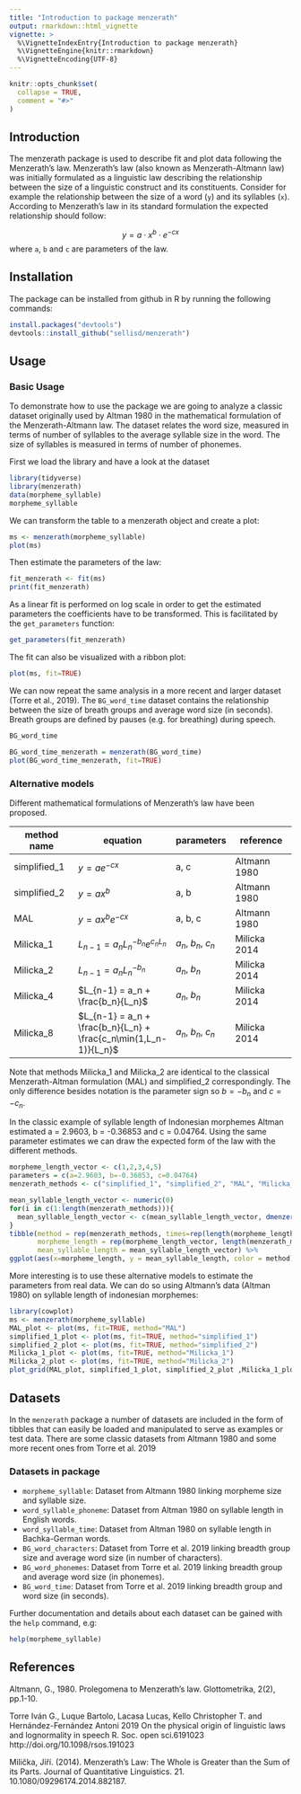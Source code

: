 ```yaml
---
title: "Introduction to package menzerath"
output: rmarkdown::html_vignette
vignette: >
  %\VignetteIndexEntry{Introduction to package menzerath}
  %\VignetteEngine{knitr::rmarkdown}
  %\VignetteEncoding{UTF-8}
---
```


```r
knitr::opts_chunk$set(
  collapse = TRUE,
  comment = "#>"
)
```

## Introduction

The menzerath package is used to describe fit and plot data following the Menzerath's law. Menzerath's law (also known as Menzerath-Altmann law) was initially formulated as a linguistic law describing the relationship between the size of a linguistic construct and its constituents. Consider for example the relationship between the size of a word (`y`) and its syllables (`x`). According to Menzerath's law in its standard formulation the expected relationship should follow:

$$ y = a \cdot x^b \cdot e^{-cx} $$
where `a`, `b` and `c` are parameters of the law.


## Installation

The package can be installed from github in R by running the following commands:

```r
install.packages("devtools")
devtools::install_github("sellisd/menzerath")
```

## Usage

### Basic Usage

To demonstrate how to use the package we are going to analyze a classic dataset originally used by Altman 1980 in the mathematical formulation of the Menzerath-Altmann law. The dataset relates the word size, measured in terms of number of syllables to the average syllable size in the word. The size of syllables is measured in terms of number of phonemes.

First we load the library and have a look at the dataset

```r
library(tidyverse)
library(menzerath)
data(morpheme_syllable)
morpheme_syllable
```
We can transform the table to a menzerath object and create a plot:

```r
ms <- menzerath(morpheme_syllable)
plot(ms)
```

Then estimate the parameters of the law:

```r
fit_menzerath <- fit(ms)
print(fit_menzerath)
```
As a linear fit is performed on log scale in order to get the estimated parameters the coefficients have to be transformed. This is facilitated by the `get_parameters` function:

```r
get_parameters(fit_menzerath)
```
The fit can also be visualized with a ribbon plot:

```r
plot(ms, fit=TRUE)
```
We can now repeat the same analysis in a more recent and larger dataset (Torre et al., 2019). The `BG_word_time` dataset contains the relationship between the size of breath groups and average word size (in seconds). Breath groups are defined by pauses (e.g. for breathing) during speech.

```r
BG_word_time
```

```r
BG_word_time_menzerath = menzerath(BG_word_time)
plot(BG_word_time_menzerath, fit=TRUE)
```

### Alternative models

Different mathematical formulations of Menzerath's law have been proposed.


|method name   | equation           | parameters | reference   | 
|--------------|--------------------|------------|-------------|
| simplified_1 | $y = ae^{-cx}$      | a, c       | Altmann 1980 |
| simplified_2 | $y = ax^b$        | a, b       | Altmann 1980 |
| MAL          | $y = ax^be^{-cx}$ | a, b, c    | Altmann 1980 |
| Milicka_1    | $L_{n-1} = a_nL_n^{-b_n}e^{c_nL_n}$ | $a_n$, $b_n$, $c_n$| Milicka 2014 |
| Milicka_2    | $L_{n-1} = a_nL_n^{-b_n}$          | $a_n$, $b_n$     | Milicka 2014 |
| Milicka_4    | $L_{n-1} = a_n + \frac{b_n}{L_n}$  | $a_n$, $b_n$     | Milicka 2014 |
| Milicka_8    | $L_{n-1} = a_n + \frac{b_n}{L_n} + \frac{c_n\min(1,L_n-1)}{L_n}$ |$a_n$, $b_n$, $c_n$ | Milicka 2014|

Note that methods Milicka_1 and Milicka_2 are identical to the classical Menzerath-Altman formulation (MAL) and simplified_2 correspondingly. The only difference besides notation is the parameter sign so $b=-b_n$ and $c=-c_n$.

In the classic example of syllable length of Indonesian morphemes Altman estimated a = 2.9603, b = -0.36853 and c = 0.04764. Using the same parameter estimates we can draw the expected form of the law with the different methods.

```r
morpheme_length_vector <- c(1,2,3,4,5)
parameters = c(a=2.9603, b=-0.36853, c=0.04764)
menzerath_methods <- c("simplified_1", "simplified_2", "MAL", "Milicka_1", "Milicka_2", "Milicka_4", "Milicka_8")

mean_syllable_length_vector <- numeric(0)
for(i in c(1:length(menzerath_methods))){
  mean_syllable_length_vector <- c(mean_syllable_length_vector, dmenzerath(morpheme_length_vector,parameters=parameters, method=menzerath_methods[i]))
}
tibble(method = rep(menzerath_methods, times=rep(length(morpheme_length_vector),length(menzerath_methods))),
       morpheme_length = rep(morpheme_length_vector, length(menzerath_methods)),
       mean_syllable_length = mean_syllable_length_vector) %>% 
ggplot(aes(x=morpheme_length, y = mean_syllable_length, color = method)) + geom_line()
```

More interesting is to use these alternative models to estimate the parameters from real data. We can do so using Altmann's data (Altman 1980) on syllable length of indonesian morphemes: 

```r
library(cowplot)
ms <- menzerath(morpheme_syllable)
MAL_plot <- plot(ms, fit=TRUE, method="MAL")
simplified_1_plot <- plot(ms, fit=TRUE, method="simplified_1")
simplified_2_plot <- plot(ms, fit=TRUE, method="simplified_2")
Milicka_1_plot <- plot(ms, fit=TRUE, method="Milicka_1")
Milicka_2_plot <- plot(ms, fit=TRUE, method="Milicka_2")
plot_grid(MAL_plot, simplified_1_plot, simplified_2_plot ,Milicka_1_plot, Milicka_2_plot, ncols = 3)
```


## Datasets

In the `menzerath` package a number of datasets are included in the form of tibbles that can easily be loaded and manipulated to serve as examples or test data. There are some classic datasets from Altmann 1980 and some more recent ones from Torre et al. 2019 

### Datasets in package

- `morpheme_syllable`: Dataset from Altmann 1980 linking morpheme size and syllable size.
- `word_syllable_phoneme`: Dataset from Altman 1980 on syllable length in English words.
- `word_syllable_time`: Dataset from Altman 1980 on syllable length in Bachka-German words.
- `BG_word_characters`: Dataset from Torre et al. 2019 linking breadth group size and average word size (in number of characters).
- `BG_word_phonemes`: Dataset from Torre et al. 2019 linking breadth group and average word size (in phonemes).
- `BG_word_time`: Dataset from Torre et al. 2019 linking breadth group and word size (in seconds).

Further documentation and details about each dataset can be gained with the `help` command, e.g:

```r
help(morpheme_syllable)
```

## References

Altmann, G., 1980. Prolegomena to Menzerath’s law. Glottometrika, 2(2), pp.1-10.

Torre Iván G., Luque Bartolo, Lacasa Lucas, Kello Christopher T. and Hernández-Fernández Antoni 2019 On the physical origin of linguistic laws and lognormality in speech R. Soc. open sci.6191023 http://doi.org/10.1098/rsos.191023

Milička, Jiří. (2014). Menzerath’s Law: The Whole is Greater than the Sum of its Parts. Journal of Quantitative Linguistics. 21. 10.1080/09296174.2014.882187. 
